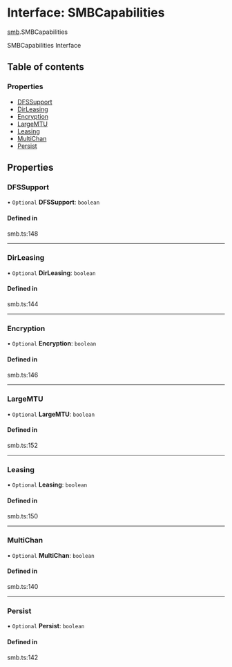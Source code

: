 # Interface: SMBCapabilities

[smb](/templates/protocols/javascript/modules/smb.md).SMBCapabilities

SMBCapabilities Interface

## Table of contents

### Properties

- [DFSSupport](/templates/protocols/javascript/modules/smb.SMBCapabilities.md#dfssupport)
- [DirLeasing](/templates/protocols/javascript/modules/smb.SMBCapabilities.md#dirleasing)
- [Encryption](/templates/protocols/javascript/modules/smb.SMBCapabilities.md#encryption)
- [LargeMTU](/templates/protocols/javascript/modules/smb.SMBCapabilities.md#largemtu)
- [Leasing](/templates/protocols/javascript/modules/smb.SMBCapabilities.md#leasing)
- [MultiChan](/templates/protocols/javascript/modules/smb.SMBCapabilities.md#multichan)
- [Persist](/templates/protocols/javascript/modules/smb.SMBCapabilities.md#persist)

## Properties

### DFSSupport

• `Optional` **DFSSupport**: `boolean`

#### Defined in

smb.ts:148

___

### DirLeasing

• `Optional` **DirLeasing**: `boolean`

#### Defined in

smb.ts:144

___

### Encryption

• `Optional` **Encryption**: `boolean`

#### Defined in

smb.ts:146

___

### LargeMTU

• `Optional` **LargeMTU**: `boolean`

#### Defined in

smb.ts:152

___

### Leasing

• `Optional` **Leasing**: `boolean`

#### Defined in

smb.ts:150

___

### MultiChan

• `Optional` **MultiChan**: `boolean`

#### Defined in

smb.ts:140

___

### Persist

• `Optional` **Persist**: `boolean`

#### Defined in

smb.ts:142
